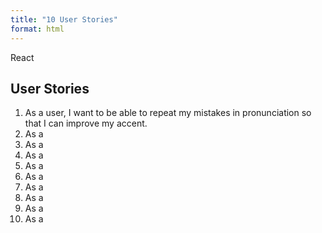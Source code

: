```yaml
---
title: "10 User Stories"
format: html
---
```


React

## User Stories

1. As a user, I want to be able to repeat my mistakes in pronunciation so that I can improve my accent.
2. As a 
3. As a
4. As a
5. As a
6. As a
7. As a
8. As a
9. As a
10. As a